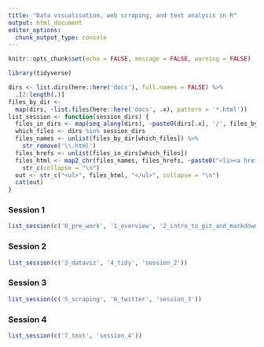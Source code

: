 ```yaml
---
title: "Data visualisation, web scraping, and text analysis in R"
output: html_document
editor_options: 
  chunk_output_type: console
---
```


```r
knitr::opts_chunk$set(echo = FALSE, message = FALSE, warning = FALSE)
```

```r
library(tidyverse)
```

```r
dirs <- list.dirs(here::here('docs'), full.names = FALSE) %>%
  .[2:length(.)]
files_by_dir <- 
  map(dirs, ~list.files(here::here('docs', .x), pattern = '*.html'))
list_session <- function(session_dirs) {
  files_in_dirs <- map(seq_along(dirs), ~paste0(dirs[.x], '/', files_by_dir[[.x]]))
  which_files <- dirs %in% session_dirs
  files_names <- unlist(files_by_dir[which_files]) %>%
    str_remove('\\.html')
  files_hrefs <- unlist(files_in_dirs[which_files])
  files_html <- map2_chr(files_names, files_hrefs, ~paste0("<li><a href=\"", .y, "\">", .x, "</a></li>")) %>%
    str_c(collapse = "\n")
  out <- str_c("<ul>", files_html, "</ul>", collapse = "\n")
  cat(out)
}
```

### Session 1

```r
list_session(c('0_pre_work', '1_overview', '2_intro_to_git_and_markdown')) 
```

### Session 2

```r
list_session(c('3_dataviz', '4_tidy', 'session_2')) 
```

### Session 3

```r
list_session(c('5_scraping', '6_twitter', 'session_3')) 
```

### Session 4

```r
list_session(c('7_text', 'session_4')) 
```




